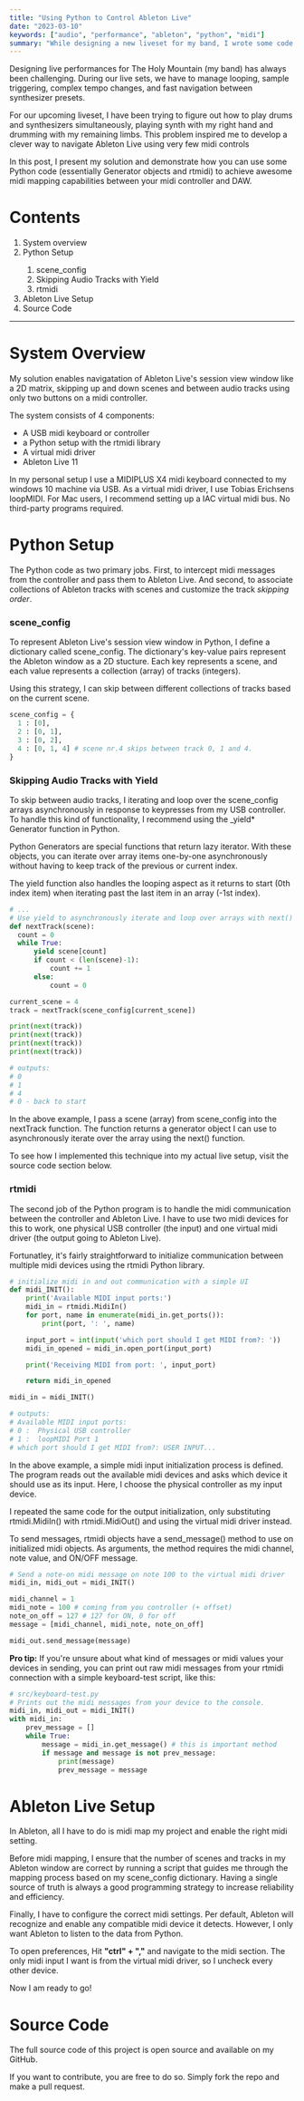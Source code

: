 ```yaml
---
title: "Using Python to Control Ableton Live"
date: "2023-03-10"
keywords: ["audio", "performance", "ableton", "python", "midi"]
summary: "While designing a new liveset for my band, I wrote some code to help me navigate Ableton Live more efficiently using very few midi controls. Here is how I did it."
---
```


<MyImage
  src="/img/abletonmidi-overview1.gif"
  alt="overview of my setup to navigate Ableton Live using python"
/>

Designing live performances for <MyLink url="https://theholymountain.net">The Holy Mountain</MyLink> (my band) has always been challenging. During our live sets, we have to manage looping, sample triggering, complex tempo changes, and fast navigation between synthesizer presets.

For our upcoming liveset, I have been trying to figure out how to play drums and synthesizers simultaneously, playing synth with my right hand and drumming with my remaining limbs. This problem inspired me to develop a clever way to navigate <MyLink href="https://ableton.com/">Ableton Live</MyLink> using very few midi controls

In this post, I present my solution and demonstrate how you can use some Python code (essentially Generator objects and rtmidi) to achieve awesome midi mapping capabilities between your midi controller and DAW.

# Contents

<ol>
  <li>
    <MyLink href="#system-overview">System overview</MyLink>
  </li>
  <li>
    <MyLink href="#python-setup">Python Setup</MyLink>
  </li>
  <ol>
    <li>
      <MyLink href="#scene_config">scene_config</MyLink>
    </li>
    <li>
      <MyLink href="#skipping-audio-tracks">
        Skipping Audio Tracks with Yield
      </MyLink>
    </li>
    <li>
      <MyLink href="#rtmidi">rtmidi</MyLink>
    </li>
  </ol>
  <li>
    <MyLink href="#ableton-live-setup">Ableton Live Setup</MyLink>
  </li>
  <li>
    <MyLink href="#source-code">Source Code</MyLink>
  </li>
</ol>

<hr />

<h1 id="system-overview">System Overview</h1>

<MyImage
  src="/img/abletonmidi-system-diagram.png"
  alt="system diagram of my setup."
/>

My solution enables navigatation of Ableton Live's session view window like a 2D matrix, skipping up and down scenes and between audio tracks using only two buttons on a midi controller.

The system consists of 4 components:

<ul>
  <li>A USB midi keyboard or controller</li>
  <li>a Python setup with the rtmidi library</li>
  <li>A virtual midi driver</li>
  <li>Ableton Live 11</li>
</ul>

In my personal setup I use a MIDIPLUS X4 midi keyboard connected to my windows 10 machine via USB. As a virtual midi driver, I use <MyLink href="https://www.tobias-erichsen.de/software/loopmidi.html">Tobias Erichsens loopMIDI</MyLink>. For Mac users, I recommend setting up a IAC virtual midi bus. No third-party programs required.

<h1 id="python-setup">Python Setup</h1>

The Python code as two primary jobs. First, to intercept midi messages from the controller and pass them to Ableton Live. And second, to associate collections of Ableton tracks with scenes and customize the track _skipping order_.

<MyImage
  src="/img/abletonmidi-overview2-wkeys.gif"
  alt="overview of my setup with keys"
  caption="By associating unique track constellations with specific scenes in Ableton, I can navigate complex live sets using very few controls."
/>

<h3 id="scene-config">scene_config</h3>

To represent Ableton Live's session view window in Python, I define a dictionary called scene_config. The dictionary's key-value pairs represent the Ableton window as a 2D stucture. Each key represents a scene, and each value represents a collection (array) of tracks (integers).

Using this strategy, I can skip between different collections of tracks based on the current scene.

```Python
scene_config = {
  1 : [0],
  2 : [0, 1],
  3 : [0, 2],
  4 : [0, 1, 4] # scene nr.4 skips between track 0, 1 and 4.
}
```

<h3 id="skipping-audio-tracks">Skipping Audio Tracks with Yield</h3>

To skip between audio tracks, I iterating and loop over the scene_config arrays asynchronously in response to keypresses from my USB controller. To handle this kind of functionality, I recommend using the \_yield\* Generator function in Python.

Python Generators are special functions that return <MyLink href="https://en.wikipedia.org/wiki/Lazy_evaluation">lazy iterator</MyLink>. With these objects, you can iterate over array items one-by-one asynchronously without having to keep track of the previous or current index.

The yield function also handles the looping aspect as it returns to start (0th index item) when iterating past the last item in an array (-1st index).

```Python
# ...
# Use yield to asynchronously iterate and loop over arrays with next()
def nextTrack(scene):
  count = 0
  while True:
      yield scene[count]
      if count < (len(scene)-1):
          count += 1
      else:
          count = 0

current_scene = 4
track = nextTrack(scene_config[current_scene])

print(next(track))
print(next(track))
print(next(track))
print(next(track))

# outputs:
# 0
# 1
# 4
# 0 - back to start
```

In the above example, I pass a scene (array) from scene_config into the nextTrack function. The function returns a generator object I can use to asynchronously iterate over the array using the next() function.

To see how I implemented this technique into my actual live setup, visit the <MyLink href="#source-code">source code section</MyLink> below.

<h3 id="rtmidi">rtmidi</h3>

The second job of the Python program is to handle the midi communication between the controller and Ableton Live. I have to use two midi devices for this to work, one physical USB controller (the input) and one virtual midi driver (the output going to Ableton Live).

Fortunatley, it's fairly straightforward to initialize communication between multiple midi devices using the <MyLink href="https://pypi.org/project/python-rtmidi/">rtmidi</MyLink> Python library.

```Python
# initialize midi in and out communication with a simple UI
def midi_INIT():
    print('Available MIDI input ports:')
    midi_in = rtmidi.MidiIn()
    for port, name in enumerate(midi_in.get_ports()):
        print(port, ': ', name)

    input_port = int(input('which port should I get MIDI from?: '))
    midi_in_opened = midi_in.open_port(input_port)

    print('Receiving MIDI from port: ', input_port)

    return midi_in_opened

midi_in = midi_INIT()

# outputs:
# Available MIDI input ports:
# 0 :  Physical USB controller
# 1 :  loopMIDI Port 1
# which port should I get MIDI from?: USER INPUT...
```

In the above example, a simple midi input initialization process is defined. The program reads out the available midi devices and asks which device it should use as its input. Here, I choose the physical controller as my input device.

I repeated the same code for the output initialization, only substituting rtmidi.MidiIn() with rtmidi.MidiOut() and using the virtual midi driver instead.

To send messages, rtmidi objects have a send_message() method to use on initialized midi objects. As arguments, the method requires the midi channel, note value, and ON/OFF message.

```Python
# Send a note-on midi message on note 100 to the virtual midi driver
midi_in, midi_out = midi_INIT()

midi_channel = 1
midi_note = 100 # coming from you controller (+ offset)
note_on_off = 127 # 127 for ON, 0 for off
message = [midi_channel, midi_note, note_on_off]

midi_out.send_message(message)
```

**Pro tip:** If you're unsure about what kind of messages or midi values your devices in sending, you can print out raw midi messages from your rtmidi connection with a simple keyboard-test script, like this:

```Python
# src/keyboard-test.py
# Prints out the midi messages from your device to the console.
midi_in, midi_out = midi_INIT()
with midi_in:
    prev_message = []
    while True:
        message = midi_in.get_message() # this is important method
        if message and message is not prev_message:
            print(message)
            prev_message = message
```

<h1 id="ableton-live-setup">Ableton Live Setup</h1>

In Ableton, all I have to do is midi map my project and enable the right midi setting.

Before midi mapping, I ensure that the number of scenes and tracks in my Ableton window are correct by running a script that guides me through the mapping process based on my scene_config dictionary. Having a single source of truth is always a good programming strategy to increase reliability and efficiency.

<MyImage
  src="/img/abletonmidi-ableton-midi-mapping.png"
  alt="Ableton Live midi mapping."
  caption="Making a `daw-midi-mapping.py` is recommended when your Ableton setup is tighly coupled with Python variables."
/>

Finally, I have to configure the correct midi settings. Per default, Ableton will recognize and enable any compatible midi device it detects. However, I only want Ableton to listen to the data from Python.

To open preferences, Hit **"ctrl" + ","** and navigate to the midi section. The only midi input I want is from the virtual midi driver, so I uncheck every other device.

<MyImage
  src="/img/abletonmidi-ableton-midi.jpg"
  alt="Ableton Live midi config."
/>

Now I am ready to go!

<h1 id="source-code">Source Code</h1>

The full source code of this project is open source and available on <MyLink href="https://github.com/aleksati/ableton-navigation-system">my GitHub</MyLink>.

If you want to contribute, you are free to do so. Simply fork the repo and make a pull request.
